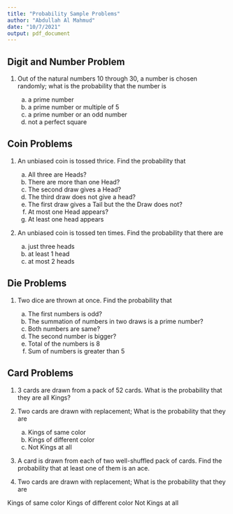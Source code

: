 ---
title: "Probability Sample Problems"
author: "Abdullah Al Mahmud"
date: "10/7/2021"
output: pdf_document
---

## Digit and Number Problem

1. Out of the natural numbers 10 through 30, a number is chosen randomly; what is the probability that the number is

    a. a prime number
    b. a prime number or multiple of 5
    c. a prime number or an odd number
    d. not a perfect square


## Coin Problems

1. An unbiased coin is tossed thrice. Find the probability that 

    a. All three are Heads?
    b. There are more than one Head?
    c. The second draw gives a Head?
    d. The third draw does not give a head?
    e. The first draw gives a Tail but the the Draw does not?
    f. At most one Head appears?
    g. At least one head appears 

2. An unbiased coin is tossed ten times. Find the probability that there are

    a. just three heads
    b. at least 1 head
    c. at most 2 heads

## Die Problems

1. Two dice are thrown at once. Find the probability that

    a. The first numbers is odd?
    b. The summation of numbers in two draws is a prime number?
    c. Both numbers are same?
    d. The second number is bigger?
    e. Total of the numbers is 8
    f. Sum of numbers is greater than 5

## Card Problems

1. 3 cards are drawn from a pack of 52 cards. What is the probability that they are all Kings?

2. Two cards are drawn with replacement; What is the probability that they are

    a. Kings of same color
    b. Kings of different color
    c. Not Kings at all

3. A card is drawn from each of two well-shuffled pack of cards. Find the probability that at least one of them is an ace.

4. Two cards are drawn with replacement; What is the probability that they are

Kings of same color
Kings of different color
Not Kings at all